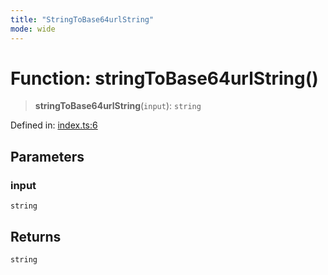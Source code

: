 ```yaml
---
title: "StringToBase64urlString"
mode: wide
---
```

  
# Function: stringToBase64urlString()

> **stringToBase64urlString**(`input`): `string`

Defined in: [index.ts:6](https://github.com/tkhq/sdk/blob/main/packages/encoding/src/index.ts#L6)

## Parameters

### input

`string`

## Returns

`string`
